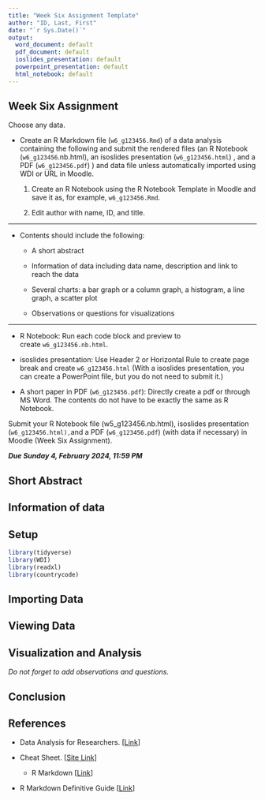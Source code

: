```yaml
---
title: "Week Six Assignment Template"
author: "ID, Last, First"
date: "`r Sys.Date()`"
output:
  word_document: default
  pdf_document: default
  ioslides_presentation: default
  powerpoint_presentation: default
  html_notebook: default
---
```


## Week Six Assignment

Choose any data.

-   Create an R Markdown file (`w6_g123456.Rmd`) of a data analysis containing the following and submit the rendered files (an R Notebook (`w6_g123456`.nb.html), an isoslides presentation (`w6_g123456.html`) , and a PDF (`w6_g123456.pdf`) ) and data file unless automatically imported using WDI or URL in Moodle.

    1.  Create an R Notebook using the R Notebook Template in Moodle and save it as, for example, `w6_g123456.Rmd`.

    2.  Edit author with name, ID, and title.

------------------------------------------------------------------------

-   Contents should include the following:

    -   A short abstract

    -   Information of data including data name, description and link to reach the data

    -   Several charts: a bar graph or a column graph, a histogram, a line graph, a scatter plot

    -   Observations or questions for visualizations

------------------------------------------------------------------------

-   R Notebook: Run each code block and preview to create `w6_g123456.nb.html`.

-   isoslides presentation: Use Header 2 or Horizontal Rule to create page break and create `w6_g123456.html` (With a isoslides presentation, you can create a PowerPoint file, but you do not need to submit it.)

-   A short paper in PDF (`w6_g123456.pdf`): Directly create a pdf or through MS Word. The contents do not have to be exactly the same as R Notebook.

Submit your R Notebook file (w5_g123456.nb.html), isoslides presentation (`w6_g123456.html),`and a PDF (`w6_g123456.pdf`) (with data if necessary) in Moodle (Week Six Assignment).

***Due Sunday 4, February 2024, 11:59 PM***


## Short Abstract

## Information of data

## Setup

```r
library(tidyverse)
library(WDI)
library(readxl)
library(countrycode)
```

## Importing Data

## Viewing Data

## Visualization and Analysis

*Do not forget to add observations and questions.*

## Conclusion

## References

-   Data Analysis for Researchers. [[Link](https://icu-hsuzuki.github.io/da4r/)]

-   Cheat Sheet. [[Site Link](https://rstudio.github.io/cheatsheets/)]

    -   R Markdown [[Link](https://rstudio.github.io/cheatsheets/html/rmarkdown.html)]

-   R Markdown Definitive Guide [[Link](https://bookdown.org/yihui/rmarkdown/)]

